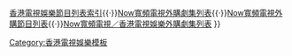 {{Navbox
|name    = ViuTV黃金時段劇集
|title   = [[ViuTV]] 黃金時段[[ViuTV電視劇集列表|劇集列表]]
|state = <includeonly>collapsed</includeonly>
|titlestyle   = background-color:#87CEFA;
|groupstyle = background-color:#87CEFA;
|belowstyle = color:black; background-color:#87CEFA;

|group10  =  [[ViuTV電視劇集列表 (2010年代)|'''2010年代''']]
|list10   = {{Navbox subgroup
|groupstyle = background-color:#87CEFA;
|group16 = [[ViuTV電視劇集列表 (2016年)|2016年]]
|list16  = {{Navbox subgroup
|listclass = hlist
|groupstyle = background-color:#87CEFA;

|group1 = 週一至週五 晩上7:00
|list1  = 
*[[誘惑 (韓國電視劇)|誘惑]]
*[[勇敢說出我愛你]]
*[[沒有名字的甜點店]]

|group2 = 週一至週五 晩上8:30
|list2  = 
*[[太陽的後裔]]
*[[夜行書生]]
*[[村莊：阿雉阿拉的祕密|村莊]]
*[[愛你的時間|愛你的時間，7000天]]
*[[她很漂亮 (韓國電視劇)|她很漂亮]]
*[[必娶女人]]
*[[請回答1988|回答吧！1988]]
*[[回來吧大叔]]
*[[奶酪陷阱]]
*[[D-Day (電視劇)|D-Day]]
*[[記得你]]
*[[好運羅曼史]]
*[[Goodbye Mr. Black|再見黑先生]]

|group3 = 週三至週五 晩上10:00
|list3 = 
*[[貓侍]]
*[[貓侍|貓侍2 特別篇]]
*[[貓侍|貓侍2]]
*[[瑪嘉烈與大衛系列 綠豆|瑪嘉烈與大衛系列 綠豆：特別篇]]<sup>#</sup>

|group4 = 週一至週二 晩上11:00
|list4  =
*[[瑪嘉烈與大衛系列 綠豆]]<sup>#</sup>
*[[瑪嘉烈與大衛 (網劇)|綠豆前的我們]]<sup>#</sup>
*[[三一如三]]<sup>#</sup>

|group5 = 週一 晩上11:45
|list5  = 
*[[Love Song (電視劇)|情歌]]
*[[太陽的後裔|太陽的後裔 特別篇]]

|group6 = 週六 晩上8:30
|list6  =
*[[偵探的偵探]]
*[[成熟女子|大人女子]]
*[[直美與加奈子]]
*[[火之粉]]

|group7 = 週日 晩上8:30
|list7  = 
*[[民王]]
*[[民王|民王 特別篇]]
*[[Specialist|Specialist 特別篇]]
*[[Specialist]]

|group8 = 週日 深夜00:00
|list8 = 
*[[初森BEMARS|初森壘球團]]
*[[Transit Girls|百合戀人]]
*[[Specialist]]
*[[無痛 (小說)|無痛 - 診療之眼]]
*[[櫻阪近邊物語]]
}}

|group17 = [[ViuTV電視劇集列表 (2017年)|2017年]]
|list17  = {{Navbox subgroup
|listclass = hlist
|groupstyle = background-color:#87CEFA;

|group1 = 週一至週五 晩上7:00
|list1  = 
*[[沒有名字的甜點店]]
*[[巷弄裡的那家書店]]
*[[結婚好嗎？]]
*[[Kiss Me|惡作劇之吻]]
*{{tsl|th|Lovey Dovey แผนร้ายนายเจ้าเล่ห์|愛不單行}}
*[[輝煌或瘋狂]]
*[[幸福街第3號出口]]
*[[滾石愛情故事]]
*{{tsl|th|Princess Hours Thailand รักวุ่น ๆ เจ้าหญิงจอมจุ้น|宮-野蠻王妃}}
*[[繁星四月]]

|group2 =週一至週五 晩上8:30
|list2  = 
*[[Goodbye Mr. Black|再見黑先生]]
*[[鄰家律師趙德浩]]
*[[大撲]]
*[[植劇場－荼蘼|荼蘼]]
*[[W－兩個世界]]
*[[雲畫的月光]]
*[[又，吳海英]]
*[[購物王路易]]
*[[Doctors]]
*[[任意依戀]]
*[[通往機場的路]]
*[[獨酒男女]]
*[[打架吧鬼神]]
*[[君主－假面的主人]]

|group3 =週一至週五 晩上9:30
|list3  = 
*[[午夜伴廊]]<sup>#</sup>
*[[詭探]]<sup>#</sup>
*[[瑪嘉烈與大衛系列 前度]]<sup>#</sup>
*[[賤民20]]<sup>#</sup>
*[[未來還未來]]<sup>#</sup>
*[[短暫的婚姻]]<sup>#</sup>

|group4 = 週三至週四 晩上10:00
|list4 = 
*[[貓侍|貓侍2]]
*[[貓侍|貓侍前傳：玉之丞萌翻江戶]]

|group5 = 週五 晩上10:30/10:45
|list5 = 
*[[瑪嘉烈與大衛系列 前度|瑪嘉烈與大衛系列 前度：特別篇]]<sup>#</sup>

|group6 = 週一至週二 晩上11:00
|list6 = 
*[[三一如三]]<sup>#</sup>
*{{tsl|ja|AKBラブナイト 恋工場|AKB戀工場}}

|group7 = 週六 晩上8:30
|list7  = 
*[[火之粉]]
*[[營業部長 吉良奈津子]]
*[[CRISIS 公安機動搜查隊特搜班|CRISIS]]
*{{tsl|ja|きみはペット#2017年版|寵物情人}}
*[[黑革記事本|黑色筆記本]]
}}

|group18 = [[ViuTV電視劇集列表 (2018年)|2018年]]
|list18 = {{Navbox subgroup
|listclass = hlist
|groupstyle = background-color:#87CEFA;

|group1 = 週一至週五 晩上7:00/7:30
|list1  = 
*[[繁星四月]]
*[[相愛穿梭千年2：月光下的交換|相愛穿梭千年貳：月光下的交換]]
*[[她愛上了我的謊 (韓國電視劇)|她愛上了我的謊]]
*[[Single Wife|單親妻]]
*{{tsl|th|เธอคือพรหมลิขิต|命中注定我愛你 (泰國電視劇)|命中注定我愛你}}
*[[20世紀少男少女]]
*[[愛情的溫度]]
*[[扶搖]]

|group2 =週一至週五 晩上8:30/8:45
|list2  = 
*[[君主－假面的主人]]
*[[河伯的新娘 2017]]
*[[被告人 (韓國電視劇)|被告人]]
*[[內向的老闆]]
*[[七日的王妃]]
*[[悄悄話 (電視劇)|悄悄話]]
*[[推理的女王]]
*[[BORDER|BORDER 衝動]]
*[[醫療船 (韓國電視劇)|醫療船]]
*[[犯罪心理 (韓國電視劇)|犯罪心理：韓國]]
*[[今生是第一次]]
*[[Cross (電視劇)|Cross：復仇之刃]]
*[[Two Cops|雙面靈探]]
*[[黑騎士 (韓國電視劇)|黑騎士]]
*[[Misty|-{謎霧殺機}-]]

|group3 =週一至週五 晩上10:00/11:30
|list3  = 
*[[VR驅魔人]]<sup>#</sup>
*[[Plan B]]<sup>#</sup>
*[[身後事務所]]<sup>#</sup>
*[[已讀不回 (電視劇)|已讀不回]]<sup>#</sup>
*[[迷失假期]]<sup>#</sup>
*[[假若愛有期限]]<sup>#</sup>
*[[做演藝嘅]]<sup>#</sup>

|group4 = 週六 晩上8:30/9:30
|list4  = 
*[[黑革記事本|黑色筆記本]]
*[[刑事弓神]]
*[[BORDER|BORDER 贖罪]]
*[[人100%靠外表]]
*[[大叔的愛]]

|group5 = 週日 晩上9:30
|list5  =
*[[暗算天機]]
*[[東方華爾街 (電視劇)|東方華爾街]]
}}

|group19 = [[ViuTV電視劇集列表 (2019年)|2019年]]
|list19 = {{Navbox subgroup
|listclass = hlist
|groupstyle = background-color:#87CEFA;

|group1 = 週一至週五 晩上7:30/8:00
|list1  = 
*[[扶搖]]
*[[Legal V～前律師·小鳥遊翔子～]]
*[[娛樂風雲]]<sup>#</sup>
*[[總覺得鄰家更幸福|鄰居家的月亮比較圓]]

|group2 =週一至週五 晩上8:30
|list2  = 
*[[Misty|-{謎霧殺機}-]]
*[[推理的女王2]]
*[[不是機器人啊|我不是機械人]]
*[[檢法男女]]
*[[Sketch (韓國電視劇)|72小時素描追兇]]
*[[Suits (韓國電視劇)|金裝律師]]
*[[我身後的陶斯]]
*[[愛上變身情人 (電視劇)|變身有情人]]
*[[男朋友 (電視劇)|男朋友]]
*[[我的ID是江南美人]]
*[[先熱情地打掃吧]]
*[[雞龍仙女傳]]
*[[Legal High (韓國電視劇)|Law界狂人]]

|group3 =週一至週五 晩上9:30/11:30
|list3  = 
*[[做演藝嘅]]<sup>#</sup>
*[[婚內情]]<sup>#</sup>
*[[教束]]<sup>#</sup>
*[[仇老爺爺]]<sup>#</sup>
*[[理想國 (電視劇)|理想國]]<sup>#</sup>
*[[Sky Castle|天空城堡]]
*[[假設性無罪]]<sup>#</sup>
*[[漢摩拉比小姐|新紮法官]]
*[[想停止的瞬間：About Time|想暫停的瞬間]]
*[[黑市 (電視劇)|黑巿]]<sup>#</sup>

|group4 =週一至週五 晩上10:00
|list4  = 
*[[詭探前傳]]<sup>#</sup>
*[[退休女皇]]<sup>#</sup>
*[[Reboot (電視劇)|Reboot]]<sup>#</sup>

|group5 = 週日 晩上9:30
|list5  =
*[[東方華爾街 (電視劇)|東方華爾街]]
}}
}}

|group20  =  [[ViuTV電視劇集列表 (2020年代)|'''2020年代''']]
|list20   = {{Navbox subgroup
|groupstyle = background-color:#87CEFA;
|group20 = [[ViuTV電視劇集列表 (2020年)|2020年]]
|list20  = {{Navbox subgroup
|listclass = hlist
|groupstyle = background-color:#87CEFA;

|group1 = 週一至週五 晩上6:30
|list1  = 
*[[大明風華]]

|group2 = 週一至週五 晩上8:00
|list2  = 
*[[好醫生 (日本電視劇)|善良醫生]]
*{{tsl|ja|記憶 (テレビドラマ)|記憶 (日本電視劇)|記憶}}
*{{tsl|ja|スキャンダル専門弁護士 QUEEN|醜聞專門律師 QUEEN}}
*[[行騙天下JP|信用欺詐師]]
*[[東京獨身男子]]
*[[時效警察]]
*[[不能結婚的男人 (日本電視劇)|還是不能結婚的男人]]
*{{tsl|ja|モトカレマニア|前男友狂}}
*{{tsl|ja|アライブ がん専門医のカルテ|生存醫道}}
*{{tsl|ja|アリバイ崩し承ります#テレビドラマ|偽證破解家}}
*[[心動警報]]
*[[大叔的愛－in the sky－|大叔的愛 心動啟航]]
*[[東京愛的故事]]

|group3 = 週一至週五 晩上8:30
|list3  = 
*[[Legal High (韓國電視劇)|Law界狂人]]
*[[絕對達令 (韓國電視劇)|絕對達令]]
*[[初次見面我愛你 (韓國電視劇)|初次見面我愛你]]
*[[會讀心術的那小子]]
*[[德魯納酒店]]
*[[Welcome 2 Life|第二人生]]
*[[偉大的Show]]
*[[Leverage：詐騙操作團|偷天任務]]
*[[請融化我吧]]
*[[抓住幽靈]]
*[[浪漫醫生金師傅2]]
*[[檢察官內傳|檢察官內戰]]
*[[夫妻的世界]]

|group4 = 週一至週五 晩上9:30
|list4  = 
*[[黑市 (電視劇)|黑巿]]<sup>#</sup>
*[[好人好姐]]<sup>#</sup>
*[[性敢中環]]
*[[二月廿九 (電視劇)|二月廿九]]<sup>#</sup>
*[[監獄醫生]]
*[[打天下]]<sup>#</sup>
*[[歎息橋 (電視劇)|歎息橋]]<sup>#</sup>
*[[檢法男女2]]
*[[地產仔]]<sup>#</sup>
*[[醫生耀漢]]
*[[附身 (電視劇)|附身]]
*[[熟女強人]]<sup>#</sup>
*[[暖男爸爸]]<sup>#</sup>
*[[男排女將]]<sup>#</sup>
*[[如實陳述]]

|group5 = 週一至週五 晩上10:00
|list5  = 
*[[向西聞記]]

|group6 = 週六 晩上11:00
|list6  = 
*[[靈異街11號]]

|group7 = 週日 晩上10:30
|list7  = 
*[[心冤]]
}}

|group21 = [[ViuTV電視劇集列表 (2021年)|2021年]]
|list21  = {{Navbox subgroup
|listclass = hlist
|groupstyle = background-color:#87CEFA;

|group1 = 週一至週四 晩上6:30
|list1  = 
*[[大明風華]]

|group2 = 週一至週五 晩上8:00
|list2  = 
*[[東京愛的故事]]
*[[家政夫三田園|家政夫三田園 4]]
*[[M 為了心愛的人|M 我珍愛的人]]
*[[默默奉獻的灰姑娘|灰姑娘藥劑師]]
*{{tsl|ja|警視庁文書捜査官#テレビドラマ|文字偵緝檔案}}

|group3 = 週一至週五 晩上8:30
|list3  = 
*[[夫妻的世界]]
*[[Good Casting|特務阿珠媽]]
*[[教場 (小說)‎|教場]]
*[[法外搜查]]
*[[出師表 (韓國電視劇)|P牌女議員]]
*[[Alice (韓國電視劇)|愛麗斯時空旅人]]
*[[重回18歲|回到18歲]]
*[[飛吧開天龍|延遲的正義]]
*[[Penthouse (電視劇)|The Penthouse 上流戰爭]]
*[[日與夜 (電視劇)|日與夜]]
*[[Missing：他們存在過]]
*[[哲仁王后 (電視劇)|哲仁王后]]

|group4 = 週一至週五 晩上9:30
|list4  = 
*[[如實陳述]]
*[[太平紋身店]]<sup>#</sup>
*[[戰毒]]
*[[上司實習生 (電視劇)|上司實習生]]
*[[無限斜棟有限公司]]<sup>#</sup>
*[[優雅的朋友們]]
*[[大叔的愛 (香港電視劇)|大叔的愛]]<sup>#</sup>
*[[Kairos|逆轉時機]]
*[[超感應學園]]<sup>#</sup>
*[[第三佈局 塵沙惑|塵沙惑]]<sup>#</sup>

|group5 = 週六 晩上11:00
|list5 = 
*[[靈異街11號]]
}}

|group22 = [[ViuTV電視劇集列表 (2022年)|2022年]]
|list22  = {{Navbox subgroup
|listclass = hlist
|groupstyle = background-color:#87CEFA;

|group1 = 週一至週五 晩上8:30
|list1  = 
*[[哲仁王后 (電視劇)|哲仁王后]]
*[[女神降臨 (電視劇)|女神降臨]]
*[[怪物 (2021年電視劇)|怪物]]
*[[大發不動產]]
*[[Penthouse 3|The Penthouse 上流戰爭 3]]
*[[警察課程]]

|group2 = 週一至週五 晩上9:30
|list2  = 
*[[第三佈局 塵沙惑|塵沙惑]]<sup>#</sup>
*[[IT狗]]<sup>#</sup>
*[[Penthouse 2|The Penthouse 上流戰爭 2]]
*[[940920]]<sup>#</sup>
*[[反起跑線聯盟]]<sup>#</sup>
*[[Voice 4|Voice 聲命線 4]]
*[[冥冥之中]]<sup>#</sup>
*[[I SWIM]]<sup>#</sup>
}}
}}
|below= 備註：<sup>#</sup>為[[香港電視娛樂]]／[[MakerVille]][[香港電視娛樂劇集列表|自製劇集]]<br>相關：[[香港電視娛樂]]{{·}}[[Template:香港電視娛樂節目列表索引|香港電視娛樂節目列表索引]]{{·}}[[Now寬頻電視外購劇集列表]]{{·}}[[Now寬頻電視外購節目列表]]{{·}}[[Now寬頻電視／香港電視娛樂外購劇集列表]]
}}<noinclude>[[Category:香港電視娛樂模板]]</noinclude>